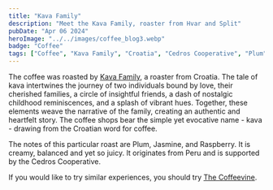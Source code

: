 ```yaml
---
title: "Kava Family"
description: "Meet the Kava Family, roaster from Hvar and Split"
pubDate: "Apr 06 2024"
heroImage: "../../images/coffee_blog3.webp"
badge: "Coffee"
tags: ["Coffee", "Kava Family", "Croatia", "Cedros Cooperative", "Plum", "Jasmine", "Raspberry"]
---
```


The coffee was roasted by [Kava Family](https://kava.family), a roaster from Croatia.
The tale of kava intertwines the journey of two individuals bound by love, their cherished families, a circle of insightful friends, a dash of nostalgic childhood reminiscences, and a splash of vibrant hues.
Together, these elements weave the narrative of the family, creating an authentic and heartfelt story.
The coffee shops bear the simple yet evocative name - kava - drawing from the Croatian word for coffee.

The notes of this particular roast are Plum, Jasmine, and Raspberry. It is creamy, balanced and yet so juicy.
It originates from Peru and is supported by the Cedros Cooperative.

If you would like to try similar experiences, you should try [The Coffeevine](https://thecoffeevine.com/).

